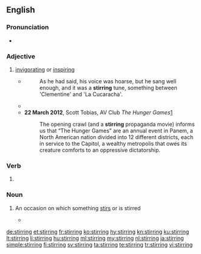 ==English==

===Pronunciation===
* {{audio|En-us-stirring.ogg|Audio (US)|lang=en}}

===Adjective===
{{head|en|adjective}}

# [[invigorating]] or [[inspiring]]
#* {{RQ:Orwell Animal Farm|1}}
#*: As he had said, his voice was hoarse, but he sang well enough, and it was a '''stirring''' tune, something between 'Clementine' and 'La Cucaracha'.
#* {{quote-news
|year=2011
|date=March 1
|author=Phil McNulty
|title=Chelsea 2 - 1 Man Utd
|work=BBC
|url=http://news.bbc.co.uk/sport2/hi/football/eng_prem/9405635.stm
|page=
|passage=But Chelsea, who left Didier Drogba on the bench as coach Carlo Ancelotti favoured Fernando Torres, staged a '''stirring''' fightback to move up to fourth and keep United in their sights on a night when nothing other than victory would have kept the Blues in contention.}}
#* '''22 March 2012''', Scott Tobias, AV Club ''The Hunger Games''[http://www.avclub.com/articles/the-hunger-games,71293/]
#*: The opening crawl (and a '''stirring''' propaganda movie) informs us that “The Hunger Games” are an annual event in Panem, a North American nation divided into 12 different districts, each in service to the Capitol, a wealthy metropolis that owes its creature comforts to an oppressive dictatorship.

===Verb===
{{head|en|present participle}}

# {{present participle of|stir|lang=en|nocat=1}}

===Noun===
{{en-noun}}

# {{context|gerund of [[stir]]|lang=en}} An occasion on which something [[stir]]s or is stirred
#* {{quote-news|2009|January 16|Carter Dougherty|European Central Bank Cuts Key Rate|New York Times|url=http://www.nytimes.com/2009/01/16/business/16euro.html
|passage=The reduction takes the central bank back to where it was in December 2005, when it began raising its key rate despite objections from some political figures and many economists about choking the early '''stirrings''' of a recovery in growth.}}

[[de:stirring]]
[[et:stirring]]
[[fr:stirring]]
[[ko:stirring]]
[[hy:stirring]]
[[kn:stirring]]
[[ku:stirring]]
[[lt:stirring]]
[[li:stirring]]
[[hu:stirring]]
[[ml:stirring]]
[[my:stirring]]
[[nl:stirring]]
[[ja:stirring]]
[[simple:stirring]]
[[fi:stirring]]
[[sv:stirring]]
[[ta:stirring]]
[[te:stirring]]
[[tr:stirring]]
[[vi:stirring]]
